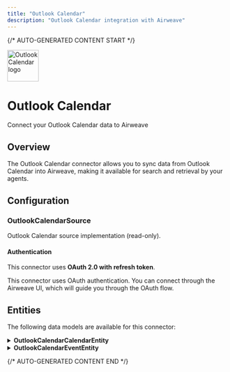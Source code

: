 ```yaml
---
title: "Outlook Calendar"
description: "Outlook Calendar integration with Airweave"
---
```


{/* AUTO-GENERATED CONTENT START */}



<div className="connector-header">
  <img src="icon.svg" alt="Outlook Calendar logo" width="72" height="72" className="connector-icon" />
  <div className="connector-info">
    <h1>Outlook Calendar</h1>
    <p>Connect your Outlook Calendar data to Airweave</p>
  </div>
</div>

## Overview

The Outlook Calendar connector allows you to sync data from Outlook Calendar into Airweave, making it available for search and retrieval by your agents.

## Configuration


### OutlookCalendarSource

Outlook Calendar source implementation (read-only).

#### Authentication

This connector uses **OAuth 2.0 with refresh token**.

This connector uses OAuth authentication. You can connect through the Airweave UI, which will guide you through the OAuth flow.


## Entities

The following data models are available for this connector:


<details>
<summary><strong>OutlookCalendarCalendarEntity</strong></summary>

Schema for an Outlook Calendar object.

The inherited entity_id field stores the calendar's Microsoft Graph ID.

| Field | Type | Description |
|-------|------|-------------|
| name | Optional[str] | The display name of the calendar. |
| color | Optional[str] | Indicates the color theme for the calendar. |
| change_key | Optional[str] | Identifies the version of the calendar object. Every time the calendar changes, changeKey changes. |
| can_edit | bool | Indicates if the user can write to the calendar. |
| can_share | bool | Indicates if the user has the ability to share the calendar. |
| can_view_private_items | bool | Indicates if the user can view private events on the calendar. |
| owner | Optional[Dict[str, Any]] | Details about the calendar's owner. Usually includes name and address fields. |

</details>

<details>
<summary><strong>OutlookCalendarEventEntity</strong></summary>

Schema for an Outlook Calendar Event object.

The inherited entity_id field stores the event's Microsoft Graph ID.

| Field | Type | Description |
|-------|------|-------------|
| subject | Optional[str] | The subject or title of the event. |
| body_preview | Optional[str] | A short text preview of the event body. |
| body_content | Optional[str] | Full body content (HTML or text). |
| start_datetime | Optional[datetime] | The date/time when the event starts, in UTC. Derived from 'start.dateTime' if present. |
| start_timezone | Optional[str] | Time zone for the start time, from 'start.timeZone'. |
| end_datetime | Optional[datetime] | The date/time when the event ends, in UTC. Derived from 'end.dateTime' if present. |
| end_timezone | Optional[str] | Time zone for the end time, from 'end.timeZone'. |
| is_all_day | bool | Indicates if the event lasts all day. |
| is_cancelled | bool | Indicates if the event has been canceled. |
| show_as | Optional[str] | The status to show. E.g., 'busy', 'tentative', 'free'. |
| importance | Optional[str] | Indicates the importance of the event. |
| sensitivity | Optional[str] | Indicates the sensitivity of the event (normal, personal, private, confidential). |
| organizer | Optional[Dict[str, Any]] | Information about the organizer of the event, typically includes email address and name. |
| attendees | Optional[List[Dict[str, Any]]] | List of attendees. Each dict usually includes email address info and response status. |
| location | Optional[Dict[str, Any]] | Information about the location where the event is held. Usually includes display address, unique identifier, and unique location type. |
| created_at | Optional[datetime] | Timestamp when the event was created, from 'createdDateTime'. |
| updated_at | Optional[datetime] | Timestamp when the event was last modified, from 'lastModifiedDateTime'. |
| web_link | Optional[str] | A URL that opens the event in Outlook on the web. |
| online_meeting_url | Optional[str] | A URL to join the meeting online if the event has online meeting info (e.g., Microsoft Teams). |
| series_master_id | Optional[str] | If this is part of a recurring series, specifies the ID of the master recurring event. |
| recurrence | Optional[Dict[str, Any]] | When present, indicates the recurrence pattern of a repeating event. |

</details>




{/* AUTO-GENERATED CONTENT END */}
